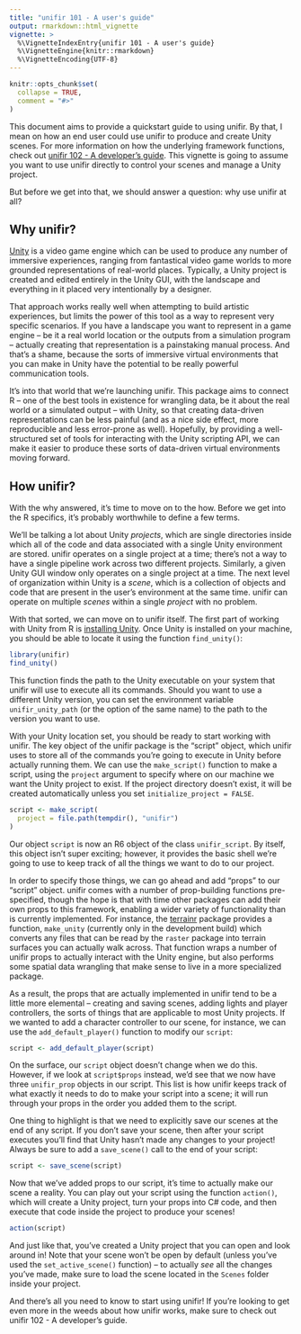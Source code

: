 ```yaml
---
title: "unifir 101 - A user's guide"
output: rmarkdown::html_vignette
vignette: >
  %\VignetteIndexEntry{unifir 101 - A user's guide}
  %\VignetteEngine{knitr::rmarkdown}
  %\VignetteEncoding{UTF-8}
---
```


```r
knitr::opts_chunk$set(
  collapse = TRUE,
  comment = "#>"
)
```

This document aims to provide a quickstart guide to using unifir. 
By that, I mean on how an end user could use unifir to produce and create
Unity scenes. For more information on how the underlying framework functions,
check out [unifir 102 - A developer's guide](unifir-dev-guide.html). 
This vignette is going to assume you
want to use unifir directly to control your scenes and manage a Unity project.

But before we get into that, we should answer a question: why use unifir at all?

## Why unifir?

[Unity](https://unity.com/) is a video game engine which can be used to produce
any number of immersive experiences, ranging from fantastical video game worlds
to more grounded representations of real-world places. Typically, a Unity 
project is created and edited entirely in the Unity GUI, with the landscape
and everything in it placed very intentionally by a designer.

That approach works really well when attempting to build artistic experiences,
but limits the power of this tool as a way to represent very specific scenarios.
If you have a landscape you want to represent in a game engine -- be it a
real world location or the outputs from a simulation program -- actually 
creating that representation is a painstaking manual process. And that's a 
shame, because the sorts of immersive virtual environments that you can make in
Unity have the potential to be really powerful communication tools.

It's into that world that we're launching unifir. This package aims to connect
R -- one of the best tools in existence for wrangling data, be it about the real
world or a simulated output -- with Unity, so that creating data-driven 
representations can be less painful (and as a nice side effect, more 
reproducible and less error-prone as well). Hopefully, by providing a 
well-structured set of tools for interacting with the Unity scripting API, we
can make it easier to produce these sorts of data-driven virtual environments
moving forward.

## How unifir?

With the why answered, it's time to move on to the how. Before we get into the
R specifics, it's probably worthwhile to define a few terms.

We'll be talking a lot about Unity _projects_, which are single directories 
inside which all of the code and data associated with a single Unity environment
are stored. unifir operates on a single project at a time; there's not a way to
have a single pipeline work across two different projects. Similarly, a given
Unity GUI window only operates on a single project at a time.
The next level of organization within Unity is a _scene_, which is a collection
of objects and code that are present in the user's environment at the same time.
unifir can operate on multiple _scenes_ within a single _project_ with no 
problem. 

With that sorted, we can move on to unifir itself.
The first part of working with Unity from R is [installing Unity](https://unity.com/download).
Once Unity is installed on your machine, you should be able to locate it using 
the function `find_unity()`:

```r
library(unifir)
find_unity()
```

This function finds the path to the Unity executable on your system that unifir
will use to execute all its commands. Should you want to use a different Unity
version, you can set the environment variable `unifir_unity_path` (or the option
of the same name) to the path to the version you want to use.

With your Unity location set, you should be ready to start working with unifir.
The key object of the unifir package is the "script" object, which unifir uses
to store all of the commands you're going to execute in Unity before actually
running them. We can use the `make_script()` function to make a script, using 
the `project` argument to specify where on our machine we want the Unity project
to exist. If the project directory doesn't exist, it will be created 
automatically unless you set `initialize_project = FALSE`.

```r
script <- make_script(
  project = file.path(tempdir(), "unifir")
)
```

Our object `script` is now an R6 object of the class `unifir_script`. By itself,
this object isn't super exciting; however, it provides the basic shell we're 
going to use to keep track of all the things we want to do to our project.

In order to specify those things, we can go ahead and add "props" to our 
"script" object. unifir comes with a number of prop-building functions 
pre-specified, though the hope is that with time other packages can add their
own props to this framework, enabling a wider variety of functionality than is
currently implemented. For instance, the 
[terrainr](https://github.com/ropensci/terrainr) package provides a function,
`make_unity` (currently only in the development build) 
which converts any files that can be read by the `raster` package into 
terrain surfaces you can actually walk across.
That function wraps a number of unifir props to actually interact with the Unity
engine, but also performs some spatial data wrangling that make sense to live in
a more specialized package.

As a result, the props that are actually implemented in unifir tend to be a 
little more elemental -- creating and saving scenes, adding lights and player
controllers, the sorts of things that are applicable to most Unity projects.
If we wanted to add a character controller to our scene, for instance, we
can use the `add_default_player()` function to modify our `script`:

```r
script <- add_default_player(script)
```

On the surface, our `script` object doesn't change when we do this. However,
if we look at `script$props` instead, we'd see that we now have three 
`unifir_prop` objects in our script. This list is how unifir keeps track of what
exactly it needs to do to make your script into a scene; it will run through 
your props in the order you added them to the script.

One thing to highlight is that we need to explicitly save our scenes at the end
of any script. If you don't save your scene, then after your script executes
you'll find that Unity hasn't made any changes to your project! Always be sure
to add a `save_scene()` call to the end of your script:

```r
script <- save_scene(script)
```

Now that we've added props to our script, it's time to actually make our
scene a reality. You can play out your script using the function `action()`,
which will create a Unity project, turn your props into C# code, and then 
execute that code inside the project to produce your scenes!

```r
action(script)
```

And just like that, you've created a Unity project that you can open and look
around in! Note that your scene won't be open by default (unless you've used
the `set_active_scene()` function) -- to actually _see_ all the changes you've
made, make sure to load the scene located in the `Scenes` folder inside your
project.

And there's all you need to know to start using unifir! If you're looking to get
even more in the weeds about how unifir works, make sure to check out
unifir 102 - A developer's guide.
